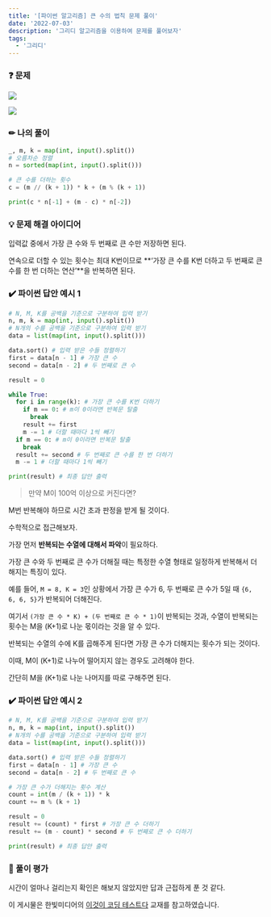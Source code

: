 ```yaml
---
title: '[파이썬 알고리즘] 큰 수의 법칙 문제 풀이'
date: '2022-07-03'
description: '그리디 알고리즘을 이용하여 문제를 풀어보자'
tags:
  - '그리디'
---
```


### ❓ 문제

![](/posts/python/algorithm/greedy/05-01.png)

![](/posts/python/algorithm/greedy/05-02.png)


### ✏ 나의 풀이

```python showLineNumbers
_, m, k = map(int, input().split())
# 오름차순 정렬
n = sorted(map(int, input().split()))

# 큰 수를 더하는 횟수
c = (m // (k + 1)) * k + (m % (k + 1))

print(c * n[-1] + (m - c) * n[-2])
```

### 💡 문제 해결 아이디어

입력값 중에서 가장 큰 수와 두 번째로 큰 수만 저장하면 된다.

연속으로 더할 수 있는 횟수는 최대 K번이므로 **‘가장 큰 수를 K번 더하고 두 번째로 큰 수를 한 번 더하는 연산’**을 반복하면 된다.


### ✔️ 파이썬 답안 예시 1

```python showLineNumbers
# N, M, K를 공백을 기준으로 구분하여 입력 받기
n, m, k = map(int, input().split())
# N개의 수를 공백을 기준으로 구분하여 입력 받기
data = list(map(int, input().split()))

data.sort() # 입력 받은 수들 정렬하기
first = data[n - 1] # 가장 큰 수
second = data[n - 2] # 두 번째로 큰 수

result = 0

while True:
  for i in range(k): # 가장 큰 수를 K번 더하기
    if m == 0: # m이 0이라면 반복문 탈출
      break
    result += first
    m -= 1 # 더할 때마다 1씩 빼기
  if m == 0: # m이 0이라면 반복문 탈출
    break
  result += second # 두 번째로 큰 수를 한 번 더하기
  m -= 1 # 더할 때마다 1씩 빼기

print(result) # 최종 답안 출력
```

> 만약 M이 100억 이상으로 커진다면?

M번 반복해야 하므로 시간 초과 판정을 받게 될 것이다.

<Toggle open summary="그럼 어떻게 풀어야 할까?">

수학적으로 접근해보자.

가장 먼저 **반복되는 수열에 대해서 파악**이 필요하다.

가장 큰 수와 두 번째로 큰 수가 더해질 때는 특정한 수열 형태로 일정하게 반복해서 더해지는 특징이 있다.

예를 들어, `M = 8, K = 3`인 상황에서 가장 큰 수가 6, 두 번째로 큰 수가 5일 때 `{6, 6, 6, 5}`가 반복되어 더해진다.

여기서 `(가장 큰 수 * K) + (두 번째로 큰 수 * 1)`이 반복되는 것과, 수열이 반복되는 횟수는 M을 (K+1)로 나눈 몫이라는 것을 알 수 있다.

반복되는 수열의 수에 K를 곱해주게 된다면 가장 큰 수가 더해지는 횟수가 되는 것이다.

이때, M이 (K+1)로 나누어 떨어지지 않는 경우도 고려해야 한다.

간단히 M을 (K+1)로 나눈 나머지를 따로 구해주면 된다.

</Toggle>

### ✔️ 파이썬 답안 예시 2

```python showLineNumbers
# N, M, K를 공백을 기준으로 구분하여 입력 받기
n, m, k = map(int, input().split())
# N개의 수를 공백을 기준으로 구분하여 입력 받기
data = list(map(int, input().split()))

data.sort() # 입력 받은 수들 정렬하기
first = data[n - 1] # 가장 큰 수
second = data[n - 2] # 두 번째로 큰 수

# 가장 큰 수가 더해지는 횟수 계산
count = int(m / (k + 1)) * k
count += m % (k + 1)

result = 0
result += (count) * first # 가장 큰 수 더하기
result += (m - count) * second # 두 번째로 큰 수 더하기

print(result) # 최종 답안 출력
```

### 💬 풀이 평가

시간이 얼마나 걸리는지 확인은 해보지 않았지만 답과 근접하게 푼 것 같다.


<Callout type="info">

이 게시물은 한빛미디어의 [이것이 코딩 테스트다](https://book.naver.com/bookdb/book_detail.nhn?bid=16439154) 교재를 참고하였습니다.

</Callout>
